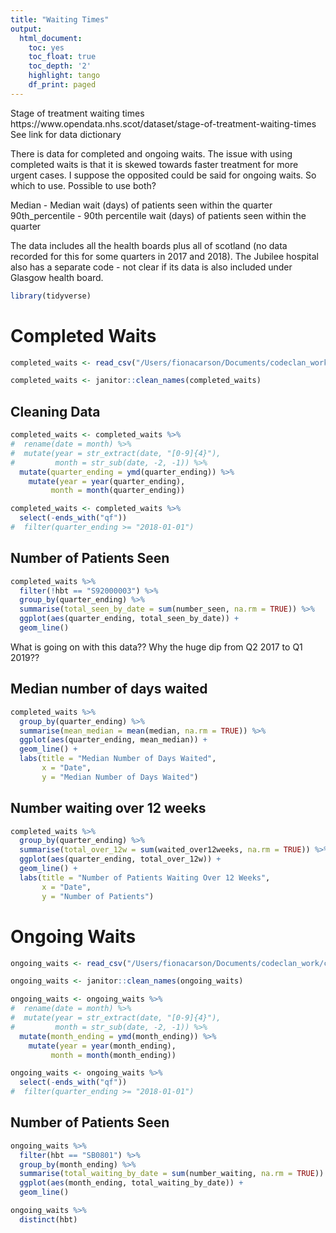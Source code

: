 ```yaml
---
title: "Waiting Times"
output:
  html_document:
    toc: yes
    toc_float: true
    toc_depth: '2'
    highlight: tango
    df_print: paged
---
```



Stage of treatment waiting times
https://www.opendata.nhs.scot/dataset/stage-of-treatment-waiting-times
See link for data dictionary

There is data for completed and ongoing waits. The issue with using completed waits is that it is skewed towards faster treatment for more urgent cases. I suppose the opposited could be said for ongoing waits. So which to use. Possible to use both?

Median - Median wait (days) of patients seen within the quarter
90th_percentile - 90th percentile wait (days) of patients seen within the quarter

The data includes all the health boards plus all of scotland (no data recorded for this for some quarters in 2017 and 2018). The Jubilee hospital also has a separate code - not clear if its data is also included under Glasgow health board. 


```r
library(tidyverse)
```

# Completed Waits

```r
completed_waits <- read_csv("/Users/fionacarson/Documents/codeclan_work/codeclan_work/week_08/codeclan_group_project/downloaded_data/sot_performance_completed_waits_sep22.csv")

completed_waits <- janitor::clean_names(completed_waits)
```
## Cleaning Data

```r
completed_waits <- completed_waits %>% 
#  rename(date = month) %>% 
#  mutate(year = str_extract(date, "[0-9]{4}"),
#         month = str_sub(date, -2, -1)) %>% 
  mutate(quarter_ending = ymd(quarter_ending)) %>% 
    mutate(year = year(quarter_ending),
         month = month(quarter_ending)) 

completed_waits <- completed_waits %>%   
  select(-ends_with("qf"))
#  filter(quarter_ending >= "2018-01-01")
```

## Number of Patients Seen

```r
completed_waits %>% 
  filter(!hbt == "S92000003") %>% 
  group_by(quarter_ending) %>% 
  summarise(total_seen_by_date = sum(number_seen, na.rm = TRUE)) %>% 
  ggplot(aes(quarter_ending, total_seen_by_date)) + 
  geom_line()

```
What is going on with this data?? Why the huge dip from Q2 2017 to Q1 2019??

## Median number of days waited

```r
completed_waits %>% 
  group_by(quarter_ending) %>% 
  summarise(mean_median = mean(median, na.rm = TRUE)) %>% 
  ggplot(aes(quarter_ending, mean_median)) + 
  geom_line() +
  labs(title = "Median Number of Days Waited",
       x = "Date",
       y = "Median Number of Days Waited")
```

## Number waiting over 12 weeks

```r
completed_waits %>% 
  group_by(quarter_ending) %>% 
  summarise(total_over_12w = sum(waited_over12weeks, na.rm = TRUE)) %>% 
  ggplot(aes(quarter_ending, total_over_12w)) + 
  geom_line() +
  labs(title = "Number of Patients Waiting Over 12 Weeks",
       x = "Date",
       y = "Number of Patients")
```

# Ongoing Waits

```r
ongoing_waits <- read_csv("/Users/fionacarson/Documents/codeclan_work/codeclan_work/week_08/codeclan_group_project/downloaded_data/sot_performance_ongoing_waits_sep22.csv")

ongoing_waits <- janitor::clean_names(ongoing_waits)
```
```r
ongoing_waits <- ongoing_waits %>% 
#  rename(date = month) %>% 
#  mutate(year = str_extract(date, "[0-9]{4}"),
#         month = str_sub(date, -2, -1)) %>% 
  mutate(month_ending = ymd(month_ending)) %>% 
    mutate(year = year(month_ending),
         month = month(month_ending)) 

ongoing_waits <- ongoing_waits %>%   
  select(-ends_with("qf"))
#  filter(quarter_ending >= "2018-01-01")
```



## Number of Patients Seen

```r
ongoing_waits %>% 
  filter(hbt == "SB0801") %>% 
  group_by(month_ending) %>% 
  summarise(total_waiting_by_date = sum(number_waiting, na.rm = TRUE)) %>% 
  ggplot(aes(month_ending, total_waiting_by_date)) + 
  geom_line()
```
```r
ongoing_waits %>% 
  distinct(hbt)
```

